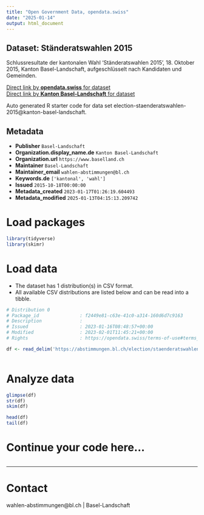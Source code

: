 ```yaml
---
title: "Open Government Data, opendata.swiss"
date: "2025-01-14"
output: html_document
---
```


## Dataset: Ständeratswahlen 2015

Schlussresultate der kantonalen Wahl 'Ständeratswahlen 2015', 18. Oktober 2015, Kanton Basel-Landschaft, aufgeschlüsselt nach Kandidaten und Gemeinden.

[Direct link by **opendata.swiss** for dataset](https://opendata.swiss/de/dataset/standeratswahlen-20151)<br>
[Direct link by **Kanton Basel-Landschaft** for dataset](https://abstimmungen.bl.ch/election/staenderatswahlen-2015/data)

Auto generated R starter code for data set election-staenderatswahlen-2015@kanton-basel-landschaft.

## Metadata

- **Publisher** `Basel-Landschaft`
- **Organization.display_name.de** `Kanton Basel-Landschaft`
- **Organization.url** `https://www.baselland.ch`
- **Maintainer** `Basel-Landschaft`
- **Maintainer_email** `wahlen-abstimmungen@bl.ch`
- **Keywords.de** `['kantonal', 'wahl']`
- **Issued** `2015-10-18T00:00:00`
- **Metadata_created** `2023-01-17T01:26:19.604493`
- **Metadata_modified** `2025-01-13T04:15:13.209742`


# Load packages

```r

library(tidyverse)
library(skimr)

```

# Load data

-   The dataset has 1 distribution(s) in CSV format.
-   All available CSV distributions are listed below and can be read into a tibble.

```r

# Distribution 0
# Package_id               : f2449e81-c63e-41c0-a314-160d6d7c9163
# Description              : 
# Issued                   : 2023-01-16T08:48:57+00:00
# Modified                 : 2023-02-01T11:45:21+00:00
# Rights                   : https://opendata.swiss/terms-of-use#terms_by

df <- read_delim('https://abstimmungen.bl.ch/election/staenderatswahlen-2015/data-csv')



```

# Analyze data

```r

glimpse(df)
str(df)
skim(df)

head(df)
tail(df)

```

# Continue your code here...

```r

```

------------------------------------------------------------------------

# Contact

wahlen-abstimmungen@bl.ch | Basel-Landschaft
